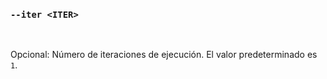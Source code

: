 ### `--iter <ITER>`

<br />

Opcional: Número de iteraciones de ejecución. El valor predeterminado es `1`.